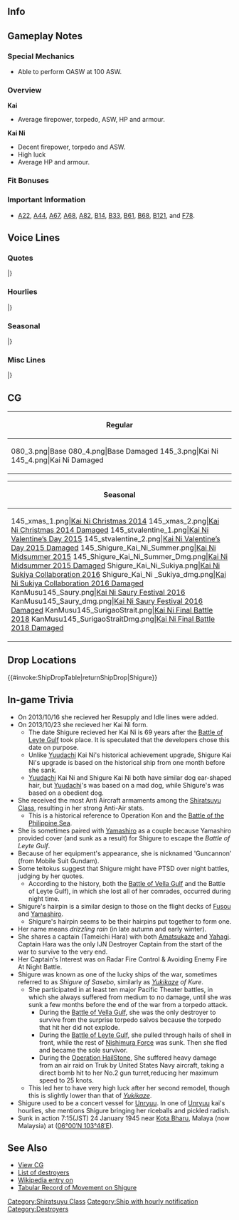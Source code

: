 ==Info==
{{KanmusuInfo|ID=080}}
{{KanmusuInfo|ID=080a}}
{{KanmusuInfo|ID=145}}

==Gameplay Notes==
===Special Mechanics===
* Able to perform OASW at 100 ASW.

===Overview===
'''Kai'''
* Average firepower, torpedo, ASW, HP and armour.  

'''Kai Ni'''
* Decent firepower, torpedo and ASW.
* High luck
* Average HP and armour.

===Fit Bonuses===
{{:{{BASEPAGENAME}}/Equipment Bonuses}}
{{clear}}

===Important Information===
* [[Quests#A22|A22]], [[Quests#A44|A44]], [[Quests#A67|A67]], [[Quests#A68|A68]], [[Quests#A82|A82]], [[Quests#B14|B14]], [[Quests#B33|B33]], [[Quests#B61|B61]], [[Quests#B68|B68]], [[Quests#B121|B121]], and [[Quests#F78|F78]].

==Voice Lines==
===Quotes===
{{ShipquoteHeader}}
{{ShipquoteKai
|scenario = Introduction
|origin = 僕は白露型駆逐艦、時雨。これからよろしくね。
|translation = I'm the Shiratsuyu-class destroyer, Shigure. Please take care of me from now on. <ref>She uses the polite male first person pronoun.</ref>
|audio = Kc43v1.ogg
}}
{{ShipquoteKai
|scenario = Introduction
|kai = yes
|origin = 僕は白露型駆逐艦、時雨。これからもよろしくね。
|translation = I'm the Shiratsuyu-class destroyer, Shigure. Please keep taking care of me.
|audio = ShigureKai-Intro.mp3
}}
{{ShipquoteKai
|scenario = Introduction
|kai2 = yes
|origin = 僕は白露型駆逐艦、時雨。提督、これからもよろしくね。
|translation = I'm the Shiratsuyu-class destroyer, Shigure. Please keep taking care of me, Admiral.
|audio = ShigureKai2-Intro.mp3
}}
{{ShipquoteKai
|scenario = Library
|origin = 僕は白露型駆逐艦2番艦の時雨だよ。
あのレイテ沖海戦では、西村艦隊に所属して、運命のスリガオ海峡に突入したんだ。
扶桑も山城も凄かったよ…皆が忘れても、僕だけはずっと覚えているから…	
|translation = I'm the 2nd ship of the Shiratsuyu-class destroyers, Shigure.
At the Battle of Leyte, I charged into the fateful Surigao Strait with the Nishimura fleet.<ref>In the [https://en.wikipedia.org/wiki/Battle_of_Leyte_Gulf#Battle_of_Surigao_Strait_.2825_October_1944.29 Battle of Surigao Strait], the Nishimura fleet consisting of Yamashiro (flagship), Fusou, Mogami, Shigure, Michishio, Asagumo and Yamagumo were utterly crushed by the opposing US fleet. Shigure was the only survivor.</ref>
Fusou and Yamashiro were amazing too... Even if everyone else forgets, I alone will always remember...<ref>Referring to how those two fought to the last while attempting to run a gauntlet of 6 battleships, 4 heavy cruisers, 4 light cruisers, 28 destroyers and 29 torpedo boats.</ref>
|audio = Kc43v25.ogg
}}
{{ShipquoteKai
|scenario = Secretary 1
|origin =提督、呼んだ？
|translation = You called Admiral?
|audio = Shigure-Secretary1.ogg
}}
{{ShipquoteKai
|scenario = Secretary 2
|origin = いい雨だね。
|translation = What a pleasant rain.
|audio = Kc43v3.ogg
}}
{{ShipquoteKai
|scenario = Secretary 3
|origin = 僕に興味があるの？　…いいよ。なんでも聞いてよ。
|translation = You're interested in me? ... Sure. Ask me anything.
|audio = Kc43v4.ogg
}}
{{ShipquoteKai
|scenario = Secretary Idle
|origin = 僕はまだ、ここにいても、大丈夫なのかな…
|translation = I'm still here. I wonder if that's alright...
|audio = Kc43v29.ogg
}}
{{ShipquoteKai
|scenario = Secretary (Married)
|origin = 頑張る提督もすてきだね。でも、無理しちゃだめだよ？
|translation = A hard-working Admiral is great. But, don't push yourself too hard, okay?
|audio = Kc43v28.ogg
}}
{{ShipquoteKai
|scenario = Wedding
|origin = 雨…止みそうにないね。提督、そこにいると濡れるよ？　もう少しこちらにおいでよ。雨が上がるまで、こうしていよう。
|translation = The rain… looks like it won't stop. Admiral, you'll get soaked staying over there you know? Why don’t you come a little closer. Let's stay like this until the rain lifts.
|audio = Kc43v24.ogg
}}
{{ShipquoteKai
|scenario = Player's Score
|origin = 提督、手紙が届いているよ。
|translation = A letter has arrived Admiral.
|audio = Kc43v8.ogg
}}
{{ShipquoteKai
|scenario = Joining the Fleet
|origin = 時雨、行くよ。
|translation = Shigure, moving out.
|audio = Kc43v13.ogg
}}
{{ShipquoteKai
|scenario = Equipment 1
|origin = ありがとう。少し、強くなれたみたいだ。
|translation = Thanks. Looks like I got a little stronger.
|audio = Kc43v9.ogg
}}
{{ShipquoteKai
|scenario = Equipment 2
|origin = 酸素魚雷とか…うん、積みたいかな。
|translation = Yeah, I'd like to load up... something like oxygen torpedoes.<ref>She was originally outfitted with Type 90 torpedoes but they were upgraded to [https://en.wikipedia.org/wiki/Type_93_torpedo Type 93 oxygen torpedoes] sometime before the war started.</ref>
|audio = Kc43v10.ogg
}}
{{ShipquoteKai
|scenario = Equipment 3
|origin = 雨は、いつか止むさ。
|translation = The rain will clear eventually.
|audio = Kc43v26.ogg
}}
{{ShipquoteKai
|scenario = Supply
|origin = ありがとう。
|translation = Thank you.
|audio = Kc43v27.ogg
}}
{{ShipquoteKai
|scenario = Docking (Minor Damage)
|origin = ありがとう…これで行けるね。
|translation = Thank you... This will work.
|audio = Kc43v11.ogg
}}
{{ShipquoteKai
|scenario = Docking (Major Damage)
|origin = みんなに迷惑かけてるかな…。この分は、きっと取り返すから。
|translation = I've troubled everybody... I'll definitely make up for it.
|audio = Kc43v12.ogg
}}
{{ShipquoteKai
|scenario = Construction
|origin = 新しい艦が建造されたね。
|translation = A new ship has been built.
|audio = Kc43v5.ogg
}}
{{ShipquoteKai
|scenario = Returning from Sortie
|origin = 艦隊が無事帰投したね。よかった。
|translation = The fleet has returned safely to port. I'm glad.
|audio = Kc43v7.ogg
}}
{{ShipquoteKai
|scenario = Starting a Sortie
|origin = 駆逐艦時雨、出撃するね。
|translation = Destroyer Shigure, sortieing.
|audio = Kc43v14.ogg
}}
{{ShipquoteKai
|scenario = Starting a Battle
|origin = 見つけたよ。
|translation = I found you.
|audio = Kc43v15.ogg
}}
{{ShipquoteKai
|scenario = Attack
|origin = ここは譲れない。
|translation = I will not give up here.
|audio = Kc43v16.ogg
}}
{{ShipquoteKai
|scenario = Night Battle Attack
|origin = 残念だったね。
|translation = Too bad.
|audio = Kc43v17.ogg
}}
{{ShipquoteKai
|scenario = Night Battle
|origin = 君たちには失望したよ。
|translation = I'm disappointed in all of you.
|audio = Kc43v18.ogg
}}
{{ShipquoteKai
|scenario = MVP
|origin = この勝利、僕の力なんて些細なものさ。この雨と…そう、提督のおかげだよ。
|translation = I only contributed a little towards this victory. It's thanks to this rain... and you, Admiral.
|audio = Kc43v23.ogg
}}
{{ShipquoteKai
|scenario = Minor Damage 1
|origin = 当たった…っ？
|translation = I'm hit...?
|audio = Kc43v19.ogg
}}
{{ShipquoteKai
|scenario = Minor Damage 2
|origin = やめてよ、痛いじゃないか。
|translation = Stop that. It hurts.
|audio = Kc43v20.ogg
}}
{{ShipquoteKai
|scenario = Major Damage
|origin = この僕を、ここまで追い詰めるとはね。まあ、いいさ。
|translation = Being able to corner me like this... well, that's fine.
|audio = Kc43v21.ogg
}}
{{ShipquoteKai
|scenario = Sunk
|origin = 僕もここまでか…提督、みんな…さよなら
|translation = Looks like this is it for me... Admiral, everyone... Goodbye.
|audio = Kc43v22.ogg
}}
|} <references/>

{{clear}}

===Hourlies===
{{ShipquoteHeader | type = hourly}}
{{ShipquoteKai
|scenario = 00:00 
|origin = 深夜0時だよ。日付が変わったね。
|translation = It's 12am. The date has changed.
|audio = Kc145v30.ogg
}}
{{ShipquoteKai
|scenario = 01:00 
|origin = マルヒトマルマル。提督、疲れたね。
|translation = 0100. I'm tired Admiral.
|audio = Kc145v31.ogg
}}
{{ShipquoteKai
|scenario = 02:00 
|origin = マルフタマルマル。大丈夫？
|translation = 0200. Are you alright?
|audio = Kc145v32.ogg
}}
{{ShipquoteKai
|scenario = 03:00 
|origin = マルサンマルマル。静かな夜だね。
|translation = 0300. It's a quiet night huh.
|audio = Kc145v33.ogg
}}
{{ShipquoteKai
|scenario = 04:00 
|origin = マルヨンマルマル。僕は大丈夫。提督は優しいね。
|translation = 0400. I'm alright. You're kind aren't you, Admiral.
|audio = Kc145v34.ogg
}}
{{ShipquoteKai
|scenario = 05:00 
|origin = マルゴーマルマル。新しい一日がはじまるね。
|translation = 0500. A new day is starting.
|audio = Kc145v35.ogg
}}
{{ShipquoteKai
|scenario = 06:00 
|origin = マルロクマルマル。今日一日、僕が提督に時間を伝えるよ。
|translation = 0600. I will be reporting the time to Admiral for the whole of today.
|audio = Kc145v36.ogg
}}
{{ShipquoteKai
|scenario = 07:00 
|origin = マルナナマルマル。朝は僕も好きだな。
|translation = 0700. I like mornings too.
|audio = Kc145v37.ogg
}}
{{ShipquoteKai
|scenario = 08:00 
|origin = マルハチマルマル。提督、そろそろ出撃しよう。
|translation = 0800. Let's sortie soon Admiral.
|audio = Kc145v38.ogg
}}
{{ShipquoteKai
|scenario = 09:00 
|origin = マルキュウマルマル。世間は忙しないね。
|translation = 0900. People sure take things slow here.
|audio = Kc145v39.ogg
}}
{{ShipquoteKai
|scenario = 10:00 
|origin = ヒトマルマルマル。提督の仕事は…まぁ、提督が仕事だよね、うん。
|translation = 1000. The Admiral's job is... well, your job is to be the Admiral. Yeah.<ref>Implying that you're unemployed because you're playing KanColle at 10am.</ref>
|audio = Kc145v40.ogg
}}
{{ShipquoteKai
|scenario = 11:00 
|origin = ヒトヒトマルマル。僕も少しお腹が空いたなぁ。
|translation = 1100. I'm a little bit hungry now.
|audio = Kc145v41.ogg
}}
{{ShipquoteKai
|scenario = 12:00 
|origin = ヒトフタマルマル。疲れたかい？丁度いい、お昼にしよう。
|translation = 1200. Are you tired? Perfect timing, let's have lunch.
|audio = Kc145v42.ogg
}}
{{ShipquoteKai
|scenario = 13:00 
|origin = ヒトサンマルマル。提督とお昼、嬉しいね。
|translation = 1300. I'm happy I get to have lunch with you Admiral.
|audio = Kc145v43.ogg
}}
{{ShipquoteKai
|scenario = 14:00 
|origin = ヒトヨンマルマル。午後の任務も頑張ろう。
|translation = 1400. Do your best with your afternoon duties as well.
|audio = Kc145v44.ogg
}}
{{ShipquoteKai
|scenario = 15:00 
|origin = ヒトゴーマルマル。ランキング、気になる？
|translation = 1500. Are you interested in the rankings?
|audio = Kc145v45.ogg
}}
{{ShipquoteKai
|scenario = 15:00 
|kai = yes
|origin = ヒトゴーマルマル。比叡、大丈夫。僕もそばにいる。
|translation = 1500. Everything will be alright, Hiei. I'm here for you.<ref>She rescued survivors from Hiei at the First Naval Battle of Guadalcanal.</ref>
|audio = ShigureKai-15.mp3
}}
{{ShipquoteKai
|scenario = 16:00 
|origin = ヒトロクマルマル。提督、お疲れ様。
|translation = 1600. Thanks for your hard work Admiral.
|audio = Kc145v46.ogg
}}
{{ShipquoteKai
|scenario = 16:00 
|kai = yes
|origin = ヒトロクマルマル。そうだね、白露、良かった。僕とそう思う。
|translation = 1600. That's right, good for you, Shiratsuyu. That's how I feel.
|audio = ShigureKai-16.mp3
}}
{{ShipquoteKai
|scenario = 17:00 
|origin = ヒトナナマルマル。提督は忙しいんだね。
|translation = 1700. Admiral is busy huh.
|audio = Kc145v47.ogg
}}
{{ShipquoteKai
|scenario = 17:00 
|kai = yes
|origin = ヒトナナマルマル。夕日が…あんなに赤くて。提督、きれいで…そして、なぜだろう、少し悲しいね。
|translation = 1700. The sunset... is so red. It's beautiful, Admiral... And somehow just a bit sad.
|audio = ShigureKai-17.mp3
}}
{{ShipquoteKai
|scenario = 18:00 
|origin = ヒトハチマルマル。僕もお手伝いができたらいいのに。
|translation = 1800. It would have been nice if I could help.
|audio = Kc145v48.ogg
}}
{{ShipquoteKai
|scenario = 18:00 
|kai = yes
|origin = ヒトハチマルマル。ごめん、僕は大丈夫。提督、ありがとう。夕食用意するね。
|translation = 1800. Sorry, I'm fine. Thank you, Admiral. I'll go get dinner ready.
|audio = ShigureKai-18.mp3
}}
{{ShipquoteKai
|scenario = 19:00 
|origin = ヒトキュウマルマル。そろそろ、夕食の時間だね。
|translation = 1900. It's almost time for dinner.
|audio = Kc145v49.ogg
}}
{{ShipquoteKai
|scenario = 19:00 
|kai = yes
|origin = ヒトキュウマルマル。提督、簡単なものだけど、御飯作ったよ。一緒に食べよう。麦飯のおかわりあるから。
|translation = 1900. It's just something simple but I made some food, Admiral. Let's eat it together. There's enough barley rice for seconds.
|audio = ShigureKai-19.mp3
}}
{{ShipquoteKai
|scenario = 20:00 
|origin = フタマルマルマル。そろそろ夜戦の時間か…。騒がしくなるね。
|translation = 2000. It's almost time for night battles... It's going to be noisy
|audio = Kc145v50.ogg
}}
{{ShipquoteKai
|scenario = 21:00 
|origin = フタヒトマルマル。すっかり夜か…。
|translation = 2100. It's completely night time...
|audio = Kc145v51.ogg
}}
{{ShipquoteKai
|scenario = 22:00 
|origin = フタフタマルマル。マイペースでいいんだ。うん、僕もそうさ。
|translation = 2200. It's fine to go at your own pace. Yup, I will too. 
|audio = Kc145v52.ogg
}}
{{ShipquoteKai
|scenario = 23:00 
|origin = フタサンマルマル。今日は佐世保の時雨もそろそろ看板かな。
|translation = 2300. It's almost time for Shigure of Sasebo to stop for the day.<ref>A reference to the phrase "Yukikaze of Kure, Shigure of Sasebo" (呉の雪風、佐世保の時雨), who were singled out because they were often the sole survivor of operations.</ref>
|audio = Kc145v53.ogg
}}
|} <references/>

{{clear}}

===Seasonal===
{{SeasonalHeaderOld}}
{{SeasonalQuote
|scenario = [[Seasonal/New_Year_2015|New Year 2015]]
|origin = あけましておめでとう提督。今年もボクを・・・僕たちをよろしくね！
|translation =	Happy New Year, Admiral. Please take care of m-… of us this year!
|audio = Shigure_2015newyear.ogg
|notes = 
}}
{{SeasonalQuote
|scenario = [[Seasonal/Setsubun_2015|Setsubun 2015]]
|origin = 豆まき…か。結構、当たると痛いね。
|translation =	Throwing beans… huh. It’ll hurt quite a bit if it hits.
|audio = Kc43v2.ogg
|notes = 
}}
{{SeasonalQuote
|scenario = [[Seasonal/Valentine%27s_Day_2015|Valentine’s Day 2015]]
|origin = 提督。一応これ、僕からも渡しておくね……邪魔、かな？
|translation =	I’d like you to have this, Admiral… should I not have?
|audio =Shigure _Valentine_Sec1.ogg
|notes = Secretary 1
}}
{{SeasonalQuote
|scenario = [[Seasonal/White_Day_2015|White Day 2015]]
|origin = 提督、これは..僕に?　ありがとう。
|translation = Is this… for me, Admiral? Thank you.	
|audio = Shigure_Whiteday2015.ogg
|notes = 
}}
{{SeasonalQuote
|scenario = [[Seasonal/Second_Anniversary|2nd Anniversary]]
|origin = 提督、雨が上がったね。今日は、僕にも大切な日さ。
|translation =	The rain has let up, Commander. Today is a special day for me too.
|audio = 080_Shigure_2ndAnniv.mp3
|notes = 
}}
{{SeasonalQuote
|scenario = [[Seasonal/Rainy_Season_2015|Rainy Season 2015]]
|origin = 提督。…止まない雨は無いさ。……そう、心配しなくていいんだ。……僕も、いつでも一緒にいる。そばにいて……いいんだよ
|translation =	Admiral… There’s no such thing as rain that never stops. … Yes, so don’t worry. …I’ll always be here with you. I like… being by your side.
|audio = Shigure_Rainy_Secretary_1.ogg
|notes =
}}
{{SeasonalQuote
|scenario = [[Seasonal/Early_Summer_Season_Update|Early Summer 2015]]
|origin = もうすぐ今年も夏が来るね。水着？あぁ、去年のがあるから僕は大丈夫。
|translation =	Summer is almost here again. A swimsuit? Ah, I have one from last year so I’ll be fine.
|audio = Shigure_Early_Summer_HQ_1.ogg
|notes =
}}
{{SeasonalQuote
|scenario = [[Seasonal/Mid_Summer_Season_Update|Midsummer 2015]]
|origin = やっぱり夏は暑いね…提督、大丈夫かい？…そう、提督は立派だね。見習うよ！
|translation =	Summer sure is hot… Are you alright, Admiral? …I see, you’re something. I’ll follow your example!
|audio = Shigure_Mid_Summer.ogg
|notes =
}}
{{SeasonalQuote
|scenario = [[Seasonal/Mid_Summer_Season_Update|Midsummer 2015]]
|origin = うん、ちょっぴりぼくも恥ずかしい…かな…
|translation =	Yeah, I’m a bit… embarrassed…
|audio = Shigure_Mid_Summer2015_(3).ogg
|notes = Kai Ni Secretary 2
}}
{{SeasonalQuote
|scenario = [[Seasonal/Mid_Summer_Season_Update|Midsummer 2015]]
|origin = どうだろう？やっぱり装甲が薄いのかな？
|translation =	How’s this? My armour is a bit thin now huh?
|audio = Shigure_Mid_Summer2015_(2).ogg
|notes = Kai Ni Docking (Major)
}}
{{SeasonalQuote
|scenario = [[Seasonal/Mid_Autumn_2015_Seasonal_Update|Midautumn 2015]]
|origin = 秋は、少しさみしいね……あぁ…うん、僕は元気だよ。
|translation =	Autumn is a bit lonely… Ah… Yeah, I’m fine.
|audio = Shigure_Mid_Autumn2015.ogg
|notes =
}}
{{SeasonalQuote
|scenario = [[Seasonal/Christmas_2015|Christmas 2015]]
|origin =提督、メリークリスマス。今日は僕がプレゼントを渡すよ。はい。
|translation =	Merry Christmas, Admiral. I have a present for you today. Here.
|audio = Shigure_Christmas_2015_Sec1.ogg
|notes =Secretary 1
}}
{{SeasonalQuote
|scenario = [[Seasonal/Christmas_2015|Christmas 2015]]
|origin =提督、クリスマスシーズンだね。メリークリスマス。あ、僕少し早かったかな。
|translation = It’s the season for Christmas, Admiral. Merry Christmas. Ah, was it too soon?
|audio = Shigure_Christmas_2015_Sec2.ogg
|notes =Secretary 2
}}
{{SeasonalQuote
|scenario = [[Seasonal/Christmas_2015|Christmas 2015]]
|origin =え？この格好かい？クリスマスはこうするものだって…提督、もしかしていやだった？ごめん…
|translation =	Eh? Why am I dressed like this? It’s what you wear on Christmas… Don’t you like it, Admiral? Sorry…
|audio = Shigure_Christmas_2015_Sec3.ogg
|notes =Kai Ni Secretary 3
}}
{{SeasonalQuote
|scenario = [[Seasonal/End_of_Year_2015|End of Year 2015]]
|origin = もう年末か…艦隊の大掃除をしないと。門松も出さな いといけないね。どこだろ？
|translation =	It’s already the end of the year… We need to start the fleet’s spring cleaning. I need to put up the New Year’s decorations too. Where should I put it?
|audio = Shigure_Year_End_2015_Sec1.ogg
|notes = 
}}
{{SeasonalQuote
|scenario = [[Seasonal/Third_Anniversary|3rd Anniversary]]
|origin = 提督、僕たち、三周年だね。長いようで、あっという間だった気もする。うん。
|translation =	It’s our 3rd Anniversary, Admiral. It’s been so long, yet feels so short. Yup.
|audio = Shigure_3rd_Anniversary_Sec1.mp3
|notes = 
}}
{{SeasonalQuote
|scenario = [[Seasonal/Autumn_2016|Autumn 2016]]
|origin = 提督、夏が終わったしまったね。大丈夫、秋もいい季節だよ。
|translation =	Summer is over, Admiral. That’s fine, autumn is a nice season too.
|audio = Shigure_Autumn_2017_Sec1.mp3
|notes = 
}}
{{SeasonalQuote
|scenario = [[Seasonal/Saury_2016|Saury Festival 2016]]
|origin = 秋刀魚漁の季節だね、提督。僕も頑張るよ。
|translation =	It’s the season for saury fishing, Admiral. I’ll work hard too.
|audio = Shigure_Sec1_Saury_2016.mp3
|notes = Secretary 1
}}
{{SeasonalQuote
|scenario = [[Seasonal/Saury_2016|Saury Festival 2016]]
|origin = 提督、秋刀魚漁は、今年は大変そうだ。僕も本気でいくよ。
|translation =	Saury fishing looks tough this year, Admiral. I’ll put my all into this.
|audio = Shigure_Sec2_Saury_2016.mp3
|notes = Secretary 2
}}
{{SeasonalQuote
|scenario = [[Seasonal/Saury_2016|Saury Festival 2016]]
|origin = そうだね、次の漁場は北の方がいいかもしれない。ポイントを変えてみよう。
|translation =	Yeah, I think going north for the next fishing grounds would be good. Let’s try changing our fishing point.
|audio = Shigure_Sec3_Saury_2016.mp3
|notes = Secretary 3
}}
{{SeasonalQuote
|scenario = [[Seasonal/Autumn_2016|Autumn 2016]]
|origin = 提督、少し寒くなってきたね。僕は大丈夫。提督、風邪ひかないように僕、マフラー作ろうか？あぁ、ごめん。余計だったかな？
|translation =	It’s gotten a bit colder, Admiral. I’m fine. Shall I make you a muffler so you don’t catch a cold, Admiral? Ah, sorry. Was that uncalled for?
|audio = Shigure_MidAutumn_2016_Sec1.mp3
|notes = 
}}
{{SeasonalQuote
|scenario = [[Seasonal/Winter_2017|Winter 2017]]
|origin = さすがに冬は寒いね…。あぁ、提督の手も冷えてるね。そうだね。暖炉ではやく温まろう。
|translation =	Winter is cold as expected… Ah, your hands are cold, Admiral. I know. Let’s hurry and go warm up by the stove.
|audio = Shigure_Winter_2017.mp3
|notes = 
}}
{{SeasonalQuote
|scenario = [[Seasonal/Late_Autumn_2017|Late Autumn 2017]]
|origin = 提督、いい雨だね。
|translation =	This is a pleasant rain, Admiral.
|audio = Shigure_Late_Autumn_2017_Sec1.mp3
|notes = Secretary 1
}}
{{SeasonalQuote
|scenario = [[Seasonal/Late_Autumn_2017|Late Autumn 2017]]
|origin = 僕は…ん、なんでもない。
|translation =	I’m… No, it’s nothing.
|audio = Shigure_Late_Autumn_2017_Sec2.mp3
|notes = Secretary 2
}}
{{SeasonalQuote
|scenario = [[Seasonal/Late_Autumn_2017|Late Autumn 2017]]
|origin = そうだね、進むしかない。止まない雨はない…僕も…提督、ありがとう。ん、そうだね。わかった。
|translation =	Yes, we have to keep moving forwards. There’s always a ray of hope… I… Thank you, Admiral. Yes, that’s right. I understand.
|audio = Shigure_Late_Autumn_2017_Sec3.mp3
|notes = Secretary 3
}}
{{SeasonalQuote
|scenario = [[Seasonal/Christmas_2017|Christmas 2017]]
|origin = 提督、本当にお疲れ様でした。僕たち、提督のおかげで、あの夜を、越えたよう。見届けてくれて、ありがとう。
|translation =	Thank you so much for your hard work, Admiral. We got through that night because of you. I’m so thankful.
|audio = Shigure_Christmas_Sec1.mp3
|notes = Secretary 1
}}
{{SeasonalQuote
|scenario = [[Seasonal/Christmas_2017|Christmas 2017]]
|origin = そして提督、街はもクリスマス色だね。…こんな気持ちで冬を迎えることでできるなんて。ありがとう、提督。いい、冬だね。
|translation =	Also Admiral, it already feels like Christmas in the district. …I think I can welcome winter with this feeling. Thank you, Admiral. It’s a pleasant winter.
|audio = Shigure_Christmas_Sec2.mp3
|notes = Secretary 2
}}
{{SeasonalQuote
|scenario = [[Seasonal/Christmas_2017|Christmas 2017]]
|origin = なんだかお腹も空いちゃったね。提督、一緒にケーキ食べよう。はい、どうぞ。メリークリスマス、提督！止まない雨はない。僕は信じていたよ…ありがどう！
|translation =	I’m kinda hungry now. Let’s have some cake together, Admiral. Here you go. Merry Christmas, Admiral! There’s always a ray of hope. I’ve always believed in that… Thank you!
|audio = Shigure_Christmas_Sec3.mp3
|notes = Secretary 3
}}
{{SeasonalQuote
|scenario = [[Seasonal/Coming_of_Spring_2018|Coming of Spring 2018]]
|origin = 提督、いい春だね。風も気持ちいね。
|translation =	It’s a pleasant spring, Admiral. The breeze feels good.
|audio = Shigure_Spring_2018_Sec1.mp3
|notes = Secretary 1
}}
{{SeasonalQuote
|scenario = [[Seasonal/Coming_of_Spring_2018|Coming of Spring 2018]]
|origin = 由良、何やってるの？お祭りの準備？そ、そう。頑張ってね。
|translation =	What are you doing, Yura? Preparing for a festival? I-I see. Work hard then.
|audio = Shigure_Spring_2018_Sec2.mp3
|notes = Secretary 2. Zuiun Festival line.
}}
{{SeasonalQuote
|scenario = [[Seasonal/Fifth_Anniversary|5th Anniversary]]
|origin = 提督、僕たち五周年だね。長いようで、あっという間だったきもする。うん…これからも、よろしくね。
|translation =	It’s our 5th Anniversary, Admiral. We’ve been together for a long time, but it feels like it went by in a flash. Yup… Please keep looking after me.
|audio = Shigure_5th_Anniversary_Sec1.mp3
|notes = 
}}
{{SeasonalQuote
|scenario = [[Seasonal/Saury_2018|Saury 2018]]
|origin = もちろん、僕も出るよ。毎年だから、少し要領は分かってきた。任せて。
|translation =	Of course I'll head out too. I've been doing this every year so I kinda get how it goes. Leave it to me.
|audio = Shigure_Sec2_Saury_2018.mp3
|notes = Secretary 2
}}
{{SeasonalQuote
|scenario = [[Seasonal/Late_Autumn_2018|Late Autumn 2018]]
|origin = 僕は白露型駆逐艦、時雨。提督、少し…少しだけ寒くなってきたわね。
|translation =	I'm the Shiratsuyu-class destroyer, Shigure. Admiral, it's gotten... it's gotten a little colder.
|audio = Shigure_Late_Autumn_2018_Introduction.mp3
|notes = Introduction
}}
{{SeasonalQuote
|scenario = [[Seasonal/Late_Autumn_2018|Late Autumn 2018]]
|origin = 僕は白露型駆逐艦、時雨。提督、少し、寒くなってきたね。もう少しだけ、ここに…うーん…そばに行ってもいいかな？
|translation =	I'm the Shiratsuyu-class destroyer, Shigure. Admiral, it's gotten a little colder. Can I stay here... No wait... by your side a little longer?
|audio = Shigure_Kai_Ni_Late_Autumn_2018_Introduction.mp3
|notes = Introduction Kai Ni.
}}
{{SeasonalQuote
|scenario = [[Seasonal/Late_Autumn_2018|Late Autumn 2018]]
|origin = 秋は少し物悲しいなる季節だね。えへぇ、ごめん。ううん、僕は大丈夫。ありがとう、提督。
|translation =	Autumn is a bit of a sad season. Ehe, sorry. No, I'm fine. Thank you, Admiral.
|audio = Shigure_Late_Autumn_2018_Sec1.mp3
|notes = Secretary 1
}}
{{SeasonalQuote
|scenario = [[Seasonal/Christmas_2018|Christmas 2018]]
|origin = えぇ、この格好かい？クリスマスはこうするものだって。提督、もしかして、いやだった？ごめん。
|translation =	Eh, this outfit? It's because it's Christmas. Admiral, could it be that your disapprove? Sorry.
|audio = ShigureKai2-_Christmas_2018_Sec2.mp3
|notes = 
}}
{{SeasonalQuote
|scenario = [[Seasonal/Sixth_Anniversary|6th Anniversary]]
|origin = 僕たち、六周年だね、提督。長いようで、本当にあっという間だった気もする。うん、これからも、よろしくね。
|translation =	It's our 6th Anniversary, Admiral. It's such a long time but it felt so short. Yes, please keep looking after me.
|audio = Shigure_6th_Anniversary_Sec3.mp3
|notes = Secretary 3
}}
{{SeasonalQuote
|scenario = [[Seasonal/Valentine%27s_Day_2020|Valentine's Day 2020]]
|origin = 提督、どう、だった？そう？良かった。
|translation =	Admiral, how is it? Really? Great.
|audio = Shigure_Valentines_2020_Secretary_2.mp3
|notes = Secretary 2
}}
{{SeasonalQuote
|scenario = [[Seasonal/Seventh_Anniversary|7th Anniversary]]
|origin = 七周年なんだ。提督、止まない雨はないよ。
|translation =	So it's the 7th Anniversary. Admiral, there's no such thing as neverending rain.
|audio = Shigure_7th_Anniversary_Secretary_1.mp3
|notes = 
}}
{{SeasonalQuote
|scenario = [[Seasonal/Seventh_Anniversary|7th Anniversary]]
|origin = 七周年、なんだ。提督、止まない雨は、ないよ。
|translation =	So it's the 7th Anniversary. Admiral, there's no such thing as neverending rain.
|audio = Shigure_Kai_Ni_7th_Anniversary_Secretary_1.mp3
|notes = Kai Ni
}}
{{SeasonalQuote
|scenario = [[Seasonal/Late_Autumn_2020|Late Autumn 2020]]
|origin = 僕は、白露型駆逐艦、時雨。提督、少し…少しだけ寒くなってきたね？
|translation =	I'm the Shiratsuyu-class destroyer, Shigure. Admiral, it's... it's gotten a bit colder hasn't it?
|audio = Shigure_Late_Autumn_2020_Secretary_3.mp3
|notes = Secretary 3
}}
{{SeasonalQuote
|scenario = [[Seasonal/Late_Autumn_2020|Late Autumn 2020]]
|origin = 僕は、白露型駆逐艦、時雨。提督、少し寒くなってきたね？もう少しだけ、ここに…ん、傍に行っても、いいかな…
|translation =	I'm the Shiratsuyu-class destroyer, Shigure. Admiral, it's gotten a bit colder hasn't it? I'd like to stay here... No, by your side, a little longer...
|audio = Shigure_Kai_Ni_Late_Autumn_2020_Secretary_3.mp3
|notes = Kai Ni Secretary 3
}}
{{SeasonalQuote
|scenario = [[Seasonal/Valentine's_Day_2021|Valentine's Day 2021]]
|origin = 提督、また警戒宣言が伸びたしまったね？うむ、今は仕方ない。でも、止まない雨は、ない。一緒に頑張ろう。僕も、負けない。
|translation = Admiral, the state of emergency has been extended hasn't it? Yes, we have to bear with it for now. But, the rain must always end. Let's work hard together. I won't lose either.
|audio = Shigure_Valentines_2021_Secretary_3.mp3
|notes = Secretary 3
}}
{{SeasonalQuote
|scenario = [[Seasonal/Eighth_Anniversary|8th Anniversary]]
|origin = 提督、僕たち、ついに八周年だ。長いようで、あっという間だった気がするよ。うん、そうだね。これからも、よろしくね？
|translation =	Admiral, it's our 8th Anniversary. We've known each other for so long but it feels so short. Ah, yes. Please keep looking after me, alright?
|audio = Shigure_8th Anniversary_Secretary_1.mp3
|notes = 
}}
{{SeasonalQuote
|scenario = [[Seasonal/Rainy_Season_2021|Rainy Season 2021]]
|origin = 梅雨の雨……うん、大丈夫。もう止むさ。 
|translation =	The rainy season... Yeah, it's fine. It's almost over. 
|audio = Shigure_Rainy Season 2021_Secretary_1.mp3
|notes = Secretary 1
}}
{{SeasonalQuote
|scenario = [[Seasonal/Rainy_Season_2021|Rainy Season 2021]]
|origin = 梅雨の雨……うん、大丈夫。もう止むさ。提督、もうすぐ僕らの夏だね。 
|translation =	The rainy season... Yeah, it's fine. It's almost over. Admiral, our summer is almost here. 
|audio = Shigure Kai Ni_Rainy Season 2021_Secretary_1.mp3
|notes = Kai Ni Secretary 1
}}
{{SeasonalQuote
|scenario = [[Seasonal/Rainy_Season_2021|Rainy Season 2021]]
|origin = 僕に興味があるの？うん、いいよ。何でも聞いてよ。 
|translation =	You're interested in me? Oh, alright. Ask me anything. 
|audio = Shigure_Rainy Season 2021_Secretary_3.mp3
|notes = Secretary 3
}}
{{SeasonalQuote
|scenario = [[Seasonal/Rainy_Season_2021|Rainy Season 2021]]
|origin = 僕に興味があるの？うん、いいよ。何でも聞いて。そうだね。あともう少しで…きっと。 
|translation =	You're interested in me? Oh, alright. Ask me anything. That's true. I'm sure it'll be... just a little while longer. 
|audio = Shigure Kaini_Rainy Season 2021_Secretary_3.mp3
|notes = Kai Ni Secretary 3
}}
|}<references/>

{{clear}}

===Misc Lines===
{{SeasonalHeaderOld}}
{{SeasonalQuote
|scenario = [[Fall 2015 Event]]
|origin = この海域は…この海域は危険な感じがする。川内さん、江風、気を付けて。
|translation =	This sea feels… this sea feels dangerous. Sendai, Kawakaze; be careful.
|audio = Shigure_Fall_Event_2015_Sec1.mp3
|notes = Secretary 1
}}
{{SeasonalQuote
|scenario = [[Fall 2015 Event]]
|origin = この作戦僕も一緒に行っていいかな？何か…少し嫌な予感がする…でも提督と一緒なら、何かが変わる気がするんだ。
|translation =	Is it alright for me to join this operation? I’m… getting kind of a bad feeling about this… But, I feel that things will be different if you’re with us, Admiral.
|audio = Shigure_Fall_Event_2015_Sec2.mp3
|notes = Secretary 2
}}
{{SeasonalQuote
|scenario = [[Seasonal/Final_Battle|Eve of the Final Battle 2017]]
|origin = この季節は…うーん、提督、いい雨だね。
|translation =	This season is… No, it’s a pleasant rain, Admiral.
|audio = Shigure_Kantai_Kessen_2017_Sec1.mp3
|notes = Secretary 1
}}
{{SeasonalQuote
|scenario = [[Seasonal/Final_Battle|Eve of the Final Battle 2017]]
|origin = 満潮…そうか、よかったね。一緒に準備を使用。うん。
|translation =	Michishio… I see, that’s good. Let’s get ready together. Yup.
|audio = Shigure_Kantai_Kessen_2017_Sec2.mp3
|notes = Secretary 2
}}
{{SeasonalQuote
|scenario = [[Seasonal/Final_Battle|Eve of the Final Battle 2017]]
|origin = 扶桑、山城、気をつけて。大部隊だけど、油断は全然できないだ。僕も…僕も全力で守るから。
|translation =	Fusou, Yamashiro; be careful. Don’t let your guard down even though we are a large force. I’ll… I’ll protect you with all my strength.
|audio = Shigure_Kantai_Kessen_2017_Sec3.mp3
|notes = Secretary 3
}}
{{SeasonalQuote
|scenario = [[Seasonal/Final_Battle|Final Battle 2017]]
|origin = 提督、みんな、うん、行こう。
|translation =	Admiral, everyone; yes, let’s go.
|audio = Shigure_ShoGo_2017_Sec1.mp3
|notes = Secretary 1
}}
{{SeasonalQuote
|scenario = [[Seasonal/Final_Battle|Final Battle 2017]]
|origin = あの海峡は…うーん、なんでもない。行こう。…もちろん、僕も…行く。
|translation =	That strait is… No, it’s nothing. Let’s go. …Of course, I’m… coming too.
|audio = Shigure_ShoGo_2017_Sec2.mp3
|notes = Secretary 2
}}
{{SeasonalQuote
|scenario = [[Seasonal/Final_Battle|Final Battle 2017]]
|origin = 了解。満潮、みんな、油断しないで行こう。空襲が止んだら…海峡までは警戒陣形で接近しよ。
|translation =	Roger. Michishio, everyone; let’s proceed with caution. Once the air raid is over… we’ll approach the strait in Vanguard Formation.
|audio = Shigure_ShoGo_2017_Sec3.mp3
|notes = Secretary 3
}}
{{SeasonalQuote
|scenario = [[Seasonal/Final_Battle|Final Battle 2017]]
|origin = ありがと。準備は大事だね。
|translation =	Thank you. Preparations are important.
|audio = Shigure_ShoGo_2017_Equip2.mp3
|notes = Equipment 2
}}
{{SeasonalQuote
|scenario = [[Seasonal/Final_Battle|Final Battle 2017]]
|origin = いよいよ僕たちの出番だね。扶桑、山城、みんな、行こう。必ず全員で戻るために。
|translation =	It’s finally our time to take the stage. Fusou, Yamashiro, everyone; let’s go. I’ll definitely bring everyone home. 
|audio = Shigure_ShoGo_2017_JoinFleet.mp3
|notes = Joining the Fleet
}}
{{SeasonalQuote
|scenario = [[Seasonal/Final_Battle|Final Battle 2017]]
|origin = とうしてもらう。
|translation =	I got this.
|audio = Shigure_ShoGo_2017_Attack.mp3
|notes = Attack
}}
{{SeasonalQuote
|scenario = [[Seasonal/Final_Battle|Final Battle 2017]]
|origin = 扶桑、山城、最上…そして、満潮、朝雲、山雲も…みんな…本当に…ありがとう。…よかった。提督、止まない雨は…ないね？ありが…とう。
|translation =	Fusou, Yamashiro, Mogami… and Michishio, Asagumo and Yamagumo… Thank you… so much… everyone. I’m so glad. There’s always a ray of light… right, Admiral? Thank… you.
|audio = Fall_2017_Event_Completion_Lines_1.mp3
|notes = Played upon finishing Fall 2017 E4. Shigure’s line plays last.
}}
{{SeasonalQuote
|scenario = [[Seasonal/Final_Battle|Final Battle 2017]]
|origin = 西村艦隊、成し遂げました！提督、ありがとう！
|translation =	Nishimura Fleet, mission accomplished! Thank you, Admiral!
|audio = Fall_2017_Event_Completion_Lines_2.mp3
|notes = Played upon finishing Fall 2017 E4. Combined line.
}}
{{SeasonalQuote
|scenario = [[Seasonal/Final_Battle|Eve of the Final Battle 2018]]
|origin = ありがとう、受け取ってくれて。そうだね、僕たち、次こそ決戦だ。主力艦隊も突入するね。
|translation =	Thank you for including me in this. That’s right, the next battle will be our final one. The main fleet will be charging in too.
|audio = Shigure_Kantai_Kessen_2018_Sec2.mp3
|notes = Secretary 2
}}
{{SeasonalQuote
|scenario = [[Seasonal/Final_Battle|Final Battle 2018]]
|origin = よし、西村艦隊、スリガオを抜けて、レイテ湾に進撃中。あれは…？あれは栗田艦隊！？僕たちもぼろぼろだけど、今なら栗田艦隊を援護できる。突入しよう！
|translation =	Alright, the Nishimura Fleet has broken through Surigao and is advancing through Leyte Gulf. That’s…? That’s the Kurita Fleet!? We’re all ragged too but we can support the Kurita Fleet now. Let’s charge!
|audio = Shigure-FriendFleet.mp3
|notes = Friend Fleet line
}}
{{SeasonalQuote
|scenario = [[Seasonal/Final_Battle|Final Battle 2018]]
|origin = 西村艦隊、これより主力部隊を援護するよ。みんな、いいかい？突撃！
|translation =	The Nishimura Fleet will now support the main force. Got that, everyone? Charge!
|audio = Shigure-FriendFleet2.mp3
|notes = Friend Fleet line
}}
{{SeasonalQuote
|scenario = Shiratsuyu Kai Ni Congratulation
|origin = そうか。白露、良かったね。
|translation =	I see. Good for you, Shiratsuyu.
|audio = Shigure_Ichiban_2018_Sec1.mp3
|notes = 
}}
{{SeasonalQuote
|scenario = [[Summer 2019 Event]]
|origin = 佐世保の時雨、戦場海域に到達。…この海は初めてだけど、提督、ここも良い海だね？
|translation = Shigure of Sasebo has arrived at the operation area... It's my first time here but, it's a nice place isn't it, Admiral?
|audio = Ship_Voice_Shigure_Kai_Ni_Summer_2019_Event_Friend_Fleet_1.mp3
|notes = Friend Fleet Line
}}
{{SeasonalQuote
|scenario = [[Summer 2019 Event]]
|origin = 時雨、了解。突撃開始。行くよ！
|translation = Shigure, acknowledging. Beginning the attack. Let's go!
|audio = Ship_Voice_Shigure_Kai_Ni_Summer_2019_Event_Friend_Fleet_2.mp3
|notes = Friend Fleet Line
}}
{{SeasonalQuote
|scenario = [[Fall 2019 Event]]
|origin = 対潜哨戒か？僕も、頑張るよ。
|translation = An anti-submarine patrol? I'll work hard too.
|audio=Shigure Fall 2019 Event Secretary 3.mp3
|notes=Secretary 3
}}
{{SeasonalQuote
|scenario = [[Fall 2019 Event]]
|origin = ここは、僕も、守る。
|translation = I'll protect this place too.
|audio=Shigure Fall 2019 Event Attack.mp3
|notes=Attack
}}
{{SeasonalQuote
|scenario = [[Fall 2019 Event]]
|origin = ここは僕も…守る！
|translation = I'll... protect this place too!
|audio=Shigure Kai Ni Fall 2019 Event Attack.mp3
|notes=Kai Ni Attack
}}
{{SeasonalQuote
|scenario = [[Fall 2019 Event]]
|origin = 佐世保の時雨、戦場海域に到達。
|translation =	Shigure of Sasebo has arrived at the operation area.
|audio = Ship_Voice_Shigure_Kai_Ni_Fall_2019_Event_Friend_Fleet_1.mp3
|notes = Friend Fleet
}}
{{SeasonalQuote
|scenario = Overcoming This Together
|origin = 提督、止まない雨は、ないよ。
|translation =	Admiral, there's no such thing as rain that won't end.
|audio = Shigure_Wuhan_Flu_Secretary_1.mp3
|notes = COVID-19 State of Emergency line. Secretary 1
}}
{{SeasonalQuote
|scenario = Overcoming This Together
|origin = そうだね、今日は部屋にいよう。
|translation =	That's right, let's stay indoors today.
|audio = Shigure_Wuhan_Flu_Secretary_2.mp3
|notes = COVID-19 State of Emergency line. Secretary 2
}}
{{SeasonalQuote
|scenario = Overcoming This Together
|origin = 僕だって、気が滅入ってしまうこともあるよ。でも、提督となら…うん、一緒に頑張ろう。
|translation =	Even I'm feeling a bit down. But when I'm with you, Admiral... Yes, let's get through this together.
|audio = Shigure_Wuhan_Flu_Secretary_3.mp3
|notes = COVID-19 State of Emergency line. Secretary 3
}}
{{SeasonalQuote
|scenario = [[Summer 2020 Event]]
|origin = 時雨、了解。突入するよ。 
|translation =	Shigure, acknowledging. Begin the attack. 
|audio = Ship_Voice_Shigure_Kai_Ni_Rainy-Summer_2020_Event_Friend_Fleet_1.mp3
|notes = Friend Fleet 1
}}
|}<references/>

{{clear}}

==CG==
{| class="mw-collapsible mw-collapsed wikitable" style="width: 100%;"
!Regular
|-
|<gallery>
080_3.png|Base
080_4.png|Base Damaged
145_3.png|Kai Ni
145_4.png|Kai Ni Damaged
</gallery>
|}

{| class="mw-collapsible mw-collapsed wikitable" style="width: 100%;"
!Seasonal
|-
|<gallery>
145_xmas_1.png|[[Seasonal/Christmas_2014|Kai Ni Christmas 2014]]
145_xmas_2.png|[[Seasonal/Christmas_2014|Kai Ni Christmas 2014 Damaged]]
145_stvalentine_1.png|[[Seasonal/Valentine%27s_Day_2015|Kai Ni Valentine’s Day 2015]]
145_stvalentine_2.png|[[Seasonal/Valentine%27s_Day_2015|Kai Ni Valentine’s Day 2015 Damaged]]
145_Shigure_Kai_Ni_Summer.png|[[Seasonal/Mid_Summer_Season_Update|Kai Ni Midsummer 2015]]
145_Shigure_Kai_Ni_Summer_Dmg.png|[[Seasonal/Mid_Summer_Season_Update|Kai Ni Midsummer 2015 Damaged]]
Shigure_Kai_Ni_Sukiya.png|[[Seasonal/White_Day_2016|Kai Ni Sukiya Collaboration 2016]]
Shigure_Kai_Ni _Sukiya_dmg.png|[[Seasonal/White_Day_2016|Kai Ni Sukiya Collaboration 2016 Damaged]]
KanMusu145_Saury.png|[[Seasonal/Saury_2016|Kai Ni Saury Festival 2016]]
KanMusu145_Saury_dmg.png|[[Seasonal/Saury_2016|Kai Ni Saury Festival 2016 Damaged]]
KanMusu145_SurigaoStrait.png|[[Seasonal/Final_Battle|Kai Ni Final Battle 2018]]
KanMusu145_SurigaoStraitDmg.png|[[Seasonal/Final_Battle|Kai Ni Final Battle 2018 Damaged]] 
</gallery>
|}

==Drop Locations==
{{#invoke:ShipDropTable|returnShipDrop|Shigure}}

==In-game Trivia==
*On 2013/10/16 she recieved her Resupply and Idle lines were added.
*On 2013/10/23 she recieved her Kai Ni form.
**The date Shigure recieved her Kai Ni is 69 years after the [[:wikipedia:Battle of Leyte Gulf|Battle of Leyte Gulf]] took place. It is speculated that the developers chose this date on purpose.
**Unlike [[Yuudachi]] Kai Ni's historical achievement upgrade, Shigure Kai Ni's upgrade is based on the historical ship from one month before she sank. 
**[[Yuudachi]] Kai Ni and Shigure Kai Ni both have similar dog ear-shaped hair, but [[Yuudachi]]'s was based on a mad dog, while Shigure's was based on a obedient dog.
* She received the most Anti Aircraft armaments among the [[:category:Shiratsuyu Class|Shiratsuyu Class]], resulting in her strong Anti-Air stats.
** This is a historical reference to Operation Kon and the [[:wikipedia:Battle of the Philipine Sea|Battle of the Philippine Sea]].
* She is sometimes paired with [[Yamashiro]] as a couple because Yamashiro provided cover (and sunk as a result) for Shigure to escape the ''Battle of Leyte Gulf''.
* Because of her equipment's appearance, she is nicknamed 'Guncannon' (from Mobile Suit Gundam).
* Some teitokus suggest that Shigure might have PTSD over night battles, judging by her quotes.
** According to the history, both the [[:wikipedia:Battle of Vella Gulf|Battle of Vella Gulf]] and the Battle of Leyte Gulf), in which she lost all of her comrades, occurred during night time.
*Shigure's hairpin is a similar design to those on the flight decks of [[Fusou]] and [[Yamashiro]]. 
**Shigure's hairpin seems to be their hairpins put together to form one.
* Her name means ''drizzling rain'' (in late autumn and early winter).
* She shares a captain (Tameichi Hara) with both [[Amatsukaze]] and [[Yahagi]]. Captain Hara was the only IJN Destroyer Captain from the start of the war to survive to the very end.
* Her Captain's Interest was on Radar Fire Control & Avoiding Enemy Fire At Night Battle.
* Shigure was known as one of the lucky ships of the war, sometimes referred to as ''Shigure of Sasebo'', similarly as ''[[Yukikaze]] of Kure''.
** She participated in at least ten major Pacific Theater battles, in which she always suffered from medium to no damage, until she was sunk a few months before the end of the war from a torpedo attack.
***  During the [[wikipedia:Battle_of_Vella_Gulf|Battle of Vella Gulf]], she was the only destroyer to survive from the surprise torpedo salvos because the torpedo that hit her did not explode.
*** During the [[wikipedia:Battle_of_Leyte_Gulf|Battle of Leyte Gulf]], she pulled through hails of shell in front, while the rest of [[Quests#A44|Nishimura Force]] was sunk. Then she fled and became the sole survivor.
*** During the [[wikipedia:Operation_Hailstone|Operation HailStone]], She suffered heavy damage from an air raid on Truk by United States Navy aircraft, taking a direct bomb hit to her No.2 gun turret,reducing her maximum speed to 25 knots.
** This led her to have very high luck after her second remodel, though this is slightly lower than that of [[Yukikaze|''Yukikaze'']].
*Shigure used to be a concert vessel for [[Unryuu]]. In one of [[Unryuu]] kai's hourlies, she mentions Shigure bringing her riceballs and pickled radish.
*Sunk in action 7:15(JST) 24 January 1945 near [http://en.wikipedia.org/wiki/Kota_Bharu Kota Bharu], Malaya (now Malaysia) at ([http://tools.wmflabs.org/geohack/geohack.php?pagename=Japanese_destroyer_Shigure&params=06_00_N_103_48_E_ 06°00′N 103°48′E]).

==See Also==
*[[{{PAGENAMEE}}/Gallery|View {{PAGENAMEE}} CG]] 
*[[EliteDD|List of destroyers]]
*[[wikipedia:Japanese_destroyer_Shigure|Wikipedia entry on {{PAGENAME}}]]
* [http://www.combinedfleet.com/shigur_t.htm Tabular Record of Movement on Shigure]

{{shiplist}}
[[Category:Shiratsuyu Class]]
[[Category:Ship with hourly notification]]
[[Category:Destroyers]]
